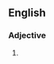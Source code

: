 ==English==

===Adjective===
{{head|en|adjective comparative form}}

# {{en-comparative of|handsome}}